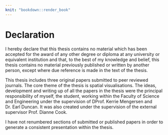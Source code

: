 ```yaml
---
knit: "bookdown::render_book"
---
```


# Declaration {-}

\emph{(Thesis including published works declaration)}

I hereby declare that this thesis contains no material which has been accepted for the award of any other degree or diploma at any university or equivalent institution and that, to the best of my knowledge and belief, this thesis contains no material previously published or written by another person, except where due reference is made in the text of the thesis. 

This thesis includes three original papers submitted to peer reviewed journals. The core theme of the thesis is spatial visualisations. The ideas, development and writing up of all the papers in the thesis were the principal responsibility of myself, the student, working within the Faculty of Science and Engineering under the supervision of DProf. Kerrie Mengersen and Dr. Earl Duncan. It was also created under the supervision of the external supervisor Prof. Dianne Cook.


I have not renumbered sections of submitted or published papers in order to generate a consistent presentation within the thesis.


\includepdf[pages = {1-}, scale=1]{statement-of-contribution.pdf}
